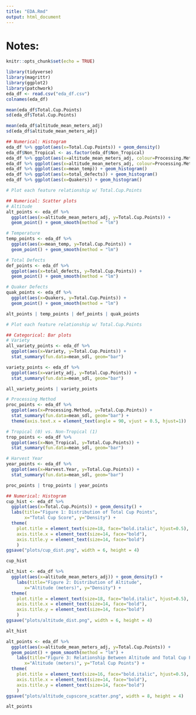 ```yaml
---
title: "EDA.Rmd"
output: html_document
---
```



# Notes:

```r
knitr::opts_chunk$set(echo = TRUE)
```

```r
library(tidyverse)
library(magrittr)
library(ggplot2)
library(patchwork)
eda_df <- read.csv("eda_df.csv")
colnames(eda_df)
```

```r
mean(eda_df$Total.Cup.Points)
sd(eda_df$Total.Cup.Points)

mean(eda_df$altitude_mean_meters_adj)
sd(eda_df$altitude_mean_meters_adj)
```

```r
## Numerical: Histogram
eda_df %>% ggplot(aes(x=Total.Cup.Points)) + geom_density()
eda_df$Non_Tropical <- as.factor(eda_df$Non_Tropical)
eda_df %>% ggplot(aes(x=altitude_mean_meters_adj, colour=Processing.Method)) + geom_density()
eda_df %>% ggplot(aes(x=altitude_mean_meters_adj, colour=Processing.Method)) + geom_density()
eda_df %>% ggplot(aes(x=mean_temp)) + geom_histogram()
eda_df %>% ggplot(aes(x=total_defects)) + geom_histogram()
eda_df %>% ggplot(aes(x=Quakers)) + geom_histogram()
```

```r
# Plot each feature relationship w/ Total.Cup.Points

## Numerical: Scatter plots
# Altitude
alt_points <- eda_df %>%
  ggplot(aes(x=altitude_mean_meters_adj, y=Total.Cup.Points)) + 
  geom_point() + geom_smooth(method = "lm")

# Temperature
temp_points <- eda_df %>%
  ggplot(aes(x=mean_temp, y=Total.Cup.Points)) + 
  geom_point() + geom_smooth(method = "lm")

# Total Defects
def_points <- eda_df %>%
  ggplot(aes(x=total_defects, y=Total.Cup.Points)) + 
  geom_point() + geom_smooth(method = "lm")

# Quaker Defects
quak_points <- eda_df %>%
  ggplot(aes(x=Quakers, y=Total.Cup.Points)) + 
  geom_point() + geom_smooth(method = "lm")

alt_points | temp_points | def_points | quak_points
```


```r
# Plot each feature relationship w/ Total.Cup.Points

## Categorical: Bar plots
# Variety
all_variety_points <- eda_df %>%
  ggplot(aes(x=Variety, y=Total.Cup.Points)) +
  stat_summary(fun.data=mean_sdl, geom="bar")

variety_points <- eda_df %>%
  ggplot(aes(x=variety_adj, y=Total.Cup.Points)) +
  stat_summary(fun.data=mean_sdl, geom="bar")

all_variety_points | variety_points

# Processing Method
proc_points <- eda_df %>%
  ggplot(aes(x=Processing.Method, y=Total.Cup.Points)) +
  stat_summary(fun.data=mean_sdl, geom="bar") + 
  theme(axis.text.x = element_text(angle = 90, vjust = 0.5, hjust=1))

# Tropical (0) vs. Non-Tropical (1)
trop_points <- eda_df %>%
  ggplot(aes(x=Non_Tropical, y=Total.Cup.Points)) +
  stat_summary(fun.data=mean_sdl, geom="bar")

# Harvest Year
year_points <- eda_df %>%
  ggplot(aes(x=Harvest.Year, y=Total.Cup.Points)) +
  stat_summary(fun.data=mean_sdl, geom="bar")

proc_points | trop_points | year_points
```

```r
## Numerical: Histogram
cup_hist <- eda_df %>% 
  ggplot(aes(x=Total.Cup.Points)) + geom_density() +
  labs(title="Figure 1: Distribution of Total Cup Points",
       x="Total Cup Score", y="Density") + 
  theme(
    plot.title = element_text(size=18, face="bold.italic", hjust=0.5),
    axis.title.x = element_text(size=14, face="bold"),
    axis.title.y = element_text(size=14, face="bold")
    )
ggsave("plots/cup_dist.png", width = 6, height = 4)

cup_hist 
```

```r
alt_hist <- eda_df %>% 
  ggplot(aes(x=altitude_mean_meters_adj)) + geom_density() +
    labs(title="Figure 2: Distribution of Altitude",
       x="Altitude (meters)", y="Density") + 
  theme(
    plot.title = element_text(size=18, face="bold.italic", hjust=0.5),
    axis.title.x = element_text(size=14, face="bold"),
    axis.title.y = element_text(size=14, face="bold")
    )
ggsave("plots/altitude_dist.png", width = 6, height = 4)

alt_hist
```

```r
alt_points <- eda_df %>%
  ggplot(aes(x=altitude_mean_meters_adj, y=Total.Cup.Points)) + 
  geom_point() + geom_smooth(method = "lm") +
    labs(title="Figure 3: Relationship Between Altitude and Total Cup Points",
       x="Altitude (meters)", y="Total Cup Points") + 
  theme(
    plot.title = element_text(size=16, face="bold.italic", hjust=0.5),
    axis.title.x = element_text(size=14, face="bold"),
    axis.title.y = element_text(size=14, face="bold")
    )
ggsave("plots/altitude_cupscore_scatter.png", width = 8, height = 4)

alt_points
```

